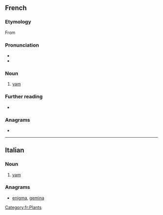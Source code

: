 ==French==
{{wikipedia|lang=fr}}

===Etymology===
From {{etyl|pt|fr}} {{m|pt|inhame}}

===Pronunciation===
* {{fr-IPA}}
* {{audio|Fr-Paris--igname.ogg|Audio (Paris)|lang=fr}}

===Noun===
{{fr-noun|f}}

# [[yam]] {{gloss|plant}}

===Further reading===
* {{R:TLFi}}

===Anagrams===
* {{l|fr|gamine}}

[[Category:fr:Plants]]

----

==Italian==

===Noun===
{{it-noun|m}}

# [[yam]]

===Anagrams===
* [[enigma#Italian|enigma]], [[gemina#Italian|gemina]]
